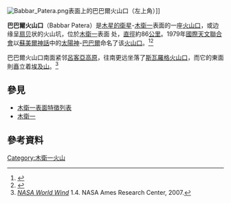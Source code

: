 [[Image:Babbar_Patera.png|thumb]]表面上的巴巴爾火山口（左上角）]]

'''巴巴爾火山口'''（Babbar Patera）是[[木星的衛星|木星的衛星]]-[[木衛一|木衛一]]表面的一座[[火山口|火山口]]，或边缘呈[[扇贝|扇贝]]状的火山坑，位於[[木衛一|木衛一]]表面 {{Coord|39.8|S|272|W|globe:io|display=inline,title}} 处，[[直徑|直徑]]約86[[公里|公里]]。1979年[[國際天文聯合會|國際天文聯合會]]以[[蘇美爾神話|蘇美爾神話]]中的[[太陽神|太陽神]]-[[巴巴爾|巴巴爾]]命名了该[[火山口|火山口]]。<ref>{{cite web
 |title       = IO NOMENCLATURE
 |work        = lnfm1.sai.msu.su
 |url         = http://lnfm1.sai.msu.su/neb/rw/natsat/jup_sat/io/patera.htm
 |accessdate  = October 20, 2007
 |archiveurl  = https://web.archive.org/web/20071101053931/http://lnfm1.sai.msu.su/neb/rw/natsat/jup_sat/io/patera.htm
 |archivedate = 2007年11月1日
 |deadurl     = yes
}}</ref><ref>{{cite web |
 title=USGS Astro: Planetary Nomenclature: Feature Data Search Results |
 work=USGS Gazetteer of Planetary Nomenclature Feature Information |
 url=http://planetarynames.wr.usgs.gov/jsp/FeatureNameDetail.jsp?feature=60703 |
 accessdate=October 20, 2007 |
 archive-date=2010-06-24 |
 archive-url=https://web.archive.org/web/20100624005201/http://planetarynames.wr.usgs.gov/jsp/FeatureNameDetail.jsp?feature=60703 |
 dead-url=no }}</ref> 

巴巴爾火山口南面紧邻[[呂客亞高原|呂客亞高原]]，往南更远坐落了[[斯瓦羅格火山口|斯瓦羅格火山口]]，而它的東面則矗立着[[埃及山|埃及山]]。<ref>''[[NASA_World_Wind|NASA World Wind]]'' 1.4. NASA Ames Research Center, 2007.</ref>

==參見==
* [[木衛一表面特徵列表|木衛一表面特徵列表]]
* [[木衛一|木衛一]]

==參考資料==
<div class="references-small">
<references />
</div>

{{埃歐}}

[[Category:木衛一火山|Category:木衛一火山]]